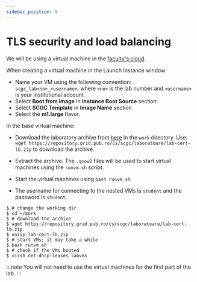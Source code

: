 ```yaml
---
sidebar_position: 9
---
```


# TLS security and load balancing

We will be using a virtual machine in the [faculty's cloud](http://cloud.grid.pub.ro/).

When creating a virtual machine in the Launch Instance window:
  * Name your VM using the following convention: `scgc_lab<no>_<username>`,
where `<no>` is the lab number and `<username>` is your institutional account.
  * Select **Boot from image** in **Instance Boot Source** section
  * Select **SCGC Template** in **Image Name** section
  * Select the **m1.large** flavor.

In the base virtual machine:
  * Download the laboratory archive from [here](https://repository.grid.pub.ro/cs/scgc/laboratoare/lab-cert-lb.zip) in the `work` directory.
Use: `wget https://repository.grid.pub.ro/cs/scgc/laboratoare/lab-cert-lb.zip` to download the archive.

  * Extract the archive.
The `.qcow2` files will be used to start virtual machines using the `runvm.sh` script.
  * Start the virtual machines using `bash runvm.sh`.
  * The username for connecting to the nested VMs is `student` and the password is `student`.

```shell-session
$ # change the working dir
$ cd ~/work
$ # download the archive
$ wget https://repository.grid.pub.ro/cs/scgc/laboratoare/lab-cert-lb.zip
$ unzip lab-cert-lb.zip
$ # start VMs; it may take a while
$ bash runvm.sh
$ # check if the VMs booted
$ virsh net-dhcp-leases labvms
```

:::note
You will not need to use the virtual machines for the first part of the lab.
:::



<CertBasics/>


<CertComm/>


<LBtopology/>


<LBhaproxy/>

